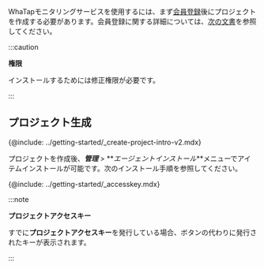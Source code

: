 WhaTapモニタリングサービスを使用するには、まず[会員登録](https://www.whatap.io/ja/signup/)後にプロジェクトを作成する必要があります。会員登録に関する詳細については、[次の文書](../account/account-manage)を参照してください。

:::caution 

**権限**

インストールするためには修正権限が必要です。

:::

## プロジェクト生成

{@include: ../getting-started/_create-project-intro-v2.mdx}

プロジェクトを作成後、**_管理_** > **_エージェントインストール_**メニューでアイテムインストールが可能です。次のインストール手順を参照してください。

<!-- 프로젝트 진입-생성 1월 11일 서비스 배포 전 업데이트 예정 10일 수정-->

{@include: ../getting-started/_accesskey.mdx} 

:::note

**プロジェクトアクセスキー**

すでに**プロジェクトアクセスキー**を発行している場合、ボタンの代わりに発行されたキーが表示されます。

:::
